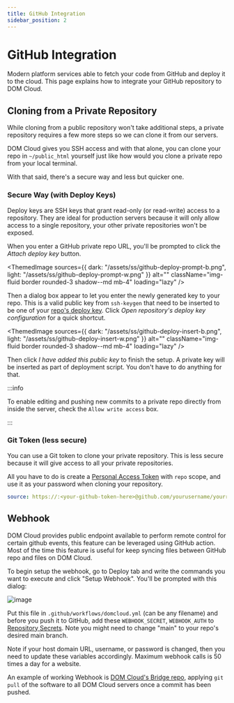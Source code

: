 ```yaml
---
title: GitHub Integration
sidebar_position: 2
---
```



# GitHub Integration

Modern platform services able to fetch your code from GitHub and deploy it to the cloud. This page explains how to integrate your GitHub repository to DOM Cloud. 

## Cloning from a Private Repository

While cloning from a public repository won't take additional steps, a private repository requires a few more steps so we can clone it from our servers.

DOM Cloud gives you SSH access and with that alone, you can clone your repo in `~/public_html` yourself just like how would you clone a private repo from your local terminal. 

With that said, there's a secure way and less but quicker one.

### Secure Way (with Deploy Keys)

Deploy keys are SSH keys that grant read-only (or read-write) access to a repository. They are ideal for production servers because it will only allow access to a single repository, your other private repositories won't be exposed.

When you enter a GitHub private repo URL, you'll be prompted to click the *Attach deploy key* button.


<ThemedImage
    sources={{
        dark: "/assets/ss/github-deploy-prompt-b.png",
        light: "/assets/ss/github-deploy-prompt-w.png"
    }}
    alt=""
    className="img-fluid border rounded-3 shadow--md mb-4"
    loading="lazy"
/>

Then a dialog box appear to let you enter the newly generated key to your repo. This is a valid public key from `ssh-keygen` that need to be inserted to be one of your [repo's deploy key](https://docs.github.com/en/authentication/connecting-to-github-with-ssh/managing-deploy-keys#set-up-deploy-keys). Click *Open repository's deploy key configuration* for a quick shortcut.

<ThemedImage
    sources={{
        dark: "/assets/ss/github-deploy-insert-b.png",
        light: "/assets/ss/github-deploy-insert-w.png"
    }}
    alt=""
    className="img-fluid border rounded-3 shadow--md mb-4"
    loading="lazy"
/>

Then click *I have added this public key* to finish the setup. A private key will be inserted as part of deployment script. You don't have to do anything for that.

:::info

To enable editing and pushing new commits to a private repo directly from inside the server, check the `Allow write access` box. 

:::


### Git Token (less secure)

You can use a Git token to clone your private repository. This is less secure because it will give access to all your private repositories.

All you have to do is create a [Personal Access Token](https://docs.github.com/en/authentication/keeping-your-account-and-data-secure/managing-your-personal-access-tokens) with `repo` scope, and use it as your password when cloning your repository.

```yaml
source: https://:<your-github-token-here>@github.com/yourusername/yourrepo.git
```

## Webhook

DOM Cloud provides public endpoint available to perform remote control for certain github events, this feature can be leveraged using GitHub action. Most of the time this feature is useful for keep syncing files between GitHub repo and files on DOM Cloud.

To begin setup the webhook, go to Deploy tab and write the commands you want to execute and click "Setup Webhook". You'll be prompted with this dialog:

![image](https://user-images.githubusercontent.com/20214420/128415871-7f7eca65-f85a-4123-9dfc-79f37d506e50.png)

Put this file in `.github/workflows/domcloud.yml` (can be any filename) and before you push it to GitHub, add these  `WEBHOOK_SECRET`, `WEBHOOK_AUTH` to [Repository Secrets](https://docs.github.com/en/actions/reference/encrypted-secrets). Note you might need to change "main" to your repo's desired main branch.

Note if your host domain URL, username, or password is changed, then you need to update these variables accordingly. Maximum webhook calls is 50 times a day for a website.

An example of working Webhook is [DOM Cloud's Bridge repo](https://github.com/domcloud/bridge/blob/main/.github/workflows/domcloud.yml), applying `git pull` of the software to all DOM Cloud servers once a commit has been pushed.
